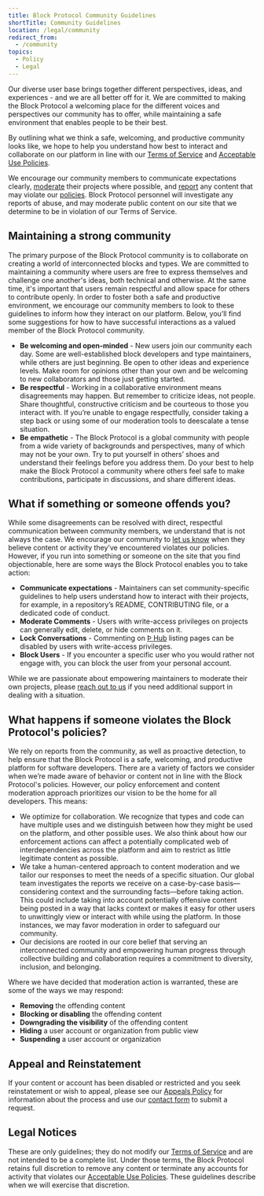 ```yaml
---
title: Block Protocol Community Guidelines
shortTitle: Community Guidelines
location: /legal/community
redirect_from:
  - /community
topics:
  - Policy
  - Legal
---
```


Our diverse user base brings together different perspectives, ideas, and experiences - and we are all better off for it. We are committed to making the Block Protocol a welcoming place for the different voices and perspectives our community has to offer, while maintaining a safe environment that enables people to be their best.

By outlining what we think a safe, welcoming, and productive community looks like, we hope to help you understand how best to interact and collaborate on our platform in line with our [Terms of Service](/legal/terms) and [Acceptable Use Policies](/legal/acceptable-use).

We encourage our community members to communicate expectations clearly, [moderate](#what-if-something-or-someone-offends-you) their projects where possible, and [report](/legal/acceptable-use/reports) any content that may violate our [policies](/legal/terms). Block Protocol personnel will investigate any reports of abuse, and may moderate public content on our site that we determine to be in violation of our Terms of Service.

## Maintaining a strong community

The primary purpose of the Block Protocol community is to collaborate on creating a world of interconnected blocks and types. We are committed to maintaining a community where users are free to express themselves and challenge one another's ideas, both technical and otherwise. At the same time, it's important that users remain respectful and allow space for others to contribute openly. In order to foster both a safe and productive environment, we encourage our community members to look to these guidelines to inform how they interact on our platform.  Below, you’ll find some suggestions for how to have successful interactions as a valued member of the Block Protocol community.

- **Be welcoming and open-minded** - New users join our community each day. Some are well-established block developers and type maintainers, while others are just beginning. Be open to other ideas and experience levels. Make room for opinions other than your own and be welcoming to new collaborators and those just getting started.
- **Be respectful** - Working in a collaborative environment means disagreements may happen. But remember to criticize ideas, not people. Share thoughtful, constructive criticism and be courteous to those you interact with. If you’re unable to engage respectfully, consider taking a step back or using some of our moderation tools to deescalate a tense situation. 
- **Be empathetic** - The Block Protocol is a global community with people from a wide variety of backgrounds and perspectives, many of which may not be your own. Try to put yourself in others’ shoes and understand their feelings before you address them. Do your best to help make the Block Protocol a community where others feel safe to make contributions, participate in discussions, and share different ideas.  


## What if something or someone offends you?

While some disagreements can be resolved with direct, respectful communication between community members, we understand that is not always the case. We encourage our community to [let us know](/contact) when they believe content or activity they’ve encountered violates our policies. However, if you run into something or someone on the site that you find objectionable, here are some ways the Block Protocol enables you to take action: 

- **Communicate expectations** - Maintainers can set community-specific guidelines to help users understand how to interact with their projects, for example, in a repository’s README, CONTRIBUTING file, or a dedicated code of conduct.
- **Moderate Comments** - Users with write-access privileges on projects can generally edit, delete, or hide comments on it.
- **Lock Conversations** - Commenting on [Þ Hub](https://blockprotocol.org/hub) listing pages can be disabled by users with write-access privileges.
- **Block Users** - If you encounter a specific user who you would rather not engage with, you can block the user from your personal account.

While we are passionate about empowering maintainers to moderate their own projects, please [reach out to us](/contact) if you need additional support in dealing with a situation.

## What happens if someone violates the Block Protocol's policies?

We rely on reports from the community, as well as proactive detection, to help ensure that the Block Protocol is a safe, welcoming, and productive platform for software developers. There are a variety of factors we consider when we’re made aware of behavior or content not in line with the Block Protocol's policies. However, our policy enforcement and content moderation approach prioritizes our vision to be the home for all developers. This means:

- We optimize for collaboration. We recognize that types and code can have multiple uses and we distinguish between how they might be used on the platform, and other possible uses. We also think about how our enforcement actions can affect a potentially complicated web of interdependencies across the platform and aim to restrict as little legitimate content as possible.
- We take a human-centered approach to content moderation and we tailor our responses to meet the needs of a specific situation. Our global team investigates the reports we receive on a case-by-case basis—considering context and the surrounding facts—before taking action. This could include taking into account potentially offensive content being posted in a way that lacks context or makes it easy for other users to unwittingly view or interact with while using the platform. In those instances, we may favor moderation in order to safeguard our community.
- Our decisions are rooted in our core belief that serving an interconnected community and empowering human progress through collective building and collaboration requires a commitment to diversity, inclusion, and belonging.

Where we have decided that moderation action is warranted, these are some of the ways we may respond:

- **Removing** the offending content
- **Blocking or disabling** the offending content
- **Downgrading the visibility** of the offending content
- **Hiding** a user account or organization from public view
- **Suspending** a user account or organization

## Appeal and Reinstatement

If your content or account has been disabled or restricted and you seek reinstatement or wish to appeal, please see our [Appeals Policy](/legal/acceptable-use/appeals) for information about the process and use our [contact form](/contact) to submit a request.

## Legal Notices

These are only guidelines; they do not modify our [Terms of Service](/legal/terms) and are not intended to be a complete list. Under those terms, the Block Protocol retains full discretion to remove any content or terminate any accounts for activity that violates our [Acceptable Use Policies](/legal/acceptable-use). These guidelines describe when we will exercise that discretion.